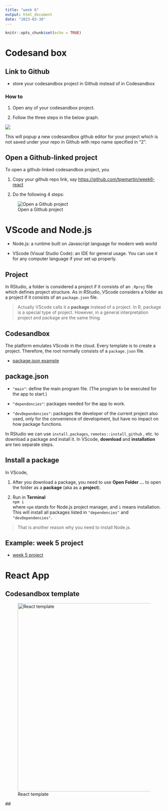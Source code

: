 ```yaml
---
title: "week 6"
output: html_document
date: "2023-03-30"
---
```


```r
knitr::opts_chunk$set(echo = TRUE)
```


# Codesand box

## Link to Github

-   store your codesandbox project in Github instead of in Codesandbox

### How to

1.  Open any of your codesandbox project.

2.  Follow the three steps in the below graph.

![](https://tpemartin.github.io/111-2-multimedia-publication/week6/images/link-github.png)

This will popup a new codesandbox github editor for your project which is not saved under your repo in Github with repo name specified in "2".

## Open a Github-linked project

To open a github-linked codesandbox project, you

1.  Copy your github repo link, say <https://github.com/tpemartin/week6-react>

2.  Do the following 4 steps:

![Open a Github project](https://tpemartin.github.io/111-2-multimedia-publication/week6/images/open-github-project.png)


# VScode and Node.js

-   Node.js: a runtime built on Javascript language for modern web world

-   VScode (Visual Studio Code): an IDE for general usage. You can use it for any computer language if your set up properly.

## Project

In RStudio, a folder is considered a project if it consists of an `.Rproj` file which defines project structure. As in RStudio, VScode considers a folder as a project if it consists of an `package.json` file.

> Actually VScode calls it a **package** instead of a project. In R, package is a special type of project. However, in a general interpretation project and package are the same thing.

## Codesandbox

The platform emulates VScode in the cloud. Every template is to create a project. Therefore, the root normally consists of a `package.json` file.

-   [package.json example](https://codesandbox.io/s/week6-msuizn?file=/package.json)

## package.json

-   `"main"`: define the main program file. (The program to be executed for the app to start.)

-   `"dependencies"`: packages needed for the app to work.

-   `"devDependencies"`: packages the developer of the current project also used, only for the convenience of development, but have no impact on how package functions.

In RStudio we can use `install.packages`, `remotes::install_github` , etc. to download a package and install it. In VScode, **download** and **installation** are two separate steps.

## Install a package

In VScode,

1.  After you download a package, you need to use **Open Folder ...** to open the folder as a **package** (aka as a **project**).

2.  Run in **Terminal\
    **`npm i`\
    where `npm` stands for Node.js project manager, and `i` means installation. This will install all packages listed in `"dependencies"` and `"devDependencies"`.

> That is another reason why you need to install Node.js.

## Example: week 5 project

-   [week 5 project](https://codesandbox.io/s/week5-s563u2)

# React App

## Codesandbox template

![React template](https://tpemartin.github.io/111-2-multimedia-publication/week6/images/react-template.png){width="600"}

\##
